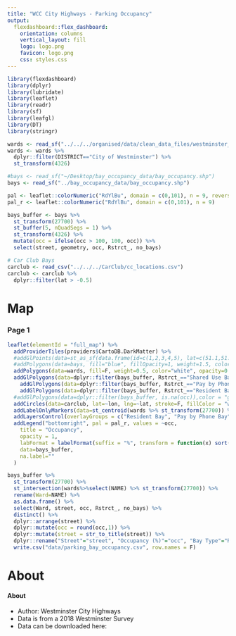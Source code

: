 ```yaml
---
title: "WCC City Highways - Parking Occupancy"
output: 
  flexdashboard::flex_dashboard:
    orientation: columns
    vertical_layout: fill
    logo: logo.png
    favicon: logo.png
    css: styles.css
---
```

 
```r
library(flexdashboard)
library(dplyr)
library(lubridate)
library(leaflet)
library(readr)
library(sf)
library(leafgl)
library(DT) 
library(stringr)
```

```r
wards <- read_sf("../../../organised/data/clean_data_files/westminster_boundary_files/London-wards-2018/London-wards-2018_ESRI/London_Ward.shp")
wards <- wards %>%
  dplyr::filter(DISTRICT=="City of Westminster") %>%
  st_transform(4326)

#bays <- read_sf("~/Desktop/bay_occupancy_data/bay_occupancy.shp")
bays <- read_sf("../bay_occupancy_data/bay_occupancy.shp")

pal <- leaflet::colorNumeric("RdYlBu", domain = c(0,101), n = 9, reverse = T)
pal_r <- leaflet::colorNumeric("RdYlBu", domain = c(0,101), n = 9)

bays_buffer <- bays %>%
  st_transform(27700) %>%
  st_buffer(5, nQuadSegs = 1) %>% 
  st_transform(4326) %>%
  mutate(occ = ifelse(occ > 100, 100, occ)) %>%
  select(street, geometry, occ, Rstrct_, no_bays)

# Car Club Bays
carclub <- read_csv("../../../CarClub/cc_locations.csv")
carclub <- carclub %>%
  dplyr::filter(lat > -0.5)
```

Map {data-icon="fa-map"}
=====================================  

### Page 1 {.no-padding .no-title}

```r
leaflet(elementId = "full_map") %>% 
  addProviderTiles(providers$CartoDB.DarkMatter) %>%
  #addGlPoints(data=st_as_sf(data.frame(id=c(1,2,3,4,5), lat=c(51.1,51.2,51.3,51.4,51.5), lon=c(1.1,1.2,1.3,1.5,1.6)), coords=c("lon", "lat")))
  #addPolygons(data=bays, fill="blue", fillOpacity=1, weight=1.5, color = ~pal(occ), label=~round(occ,1))
  addPolygons(data=wards, fill=F, weight=0.5, color="white", opacity=0.9) %>%
  addGlPolygons(data=dplyr::filter(bays_buffer, Rstrct_=="Shared Use Bay"),color = ~pal(occ), fillColor=~pal(occ), popup=~paste(round(occ,1), "% Occupancy", sep=""), group="Shared Use Bay") %>%
    addGlPolygons(data=dplyr::filter(bays_buffer, Rstrct_=="Pay by Phone Bay"),color = ~pal(occ), fillColor=~pal(occ), popup=~paste(round(occ,1), "% Occupancy", sep=""), group="Pay by Phone Bay") %>%
    addGlPolygons(data=dplyr::filter(bays_buffer, Rstrct_=="Resident Bay"),color = ~pal(occ), fillColor=~pal(occ), popup=~paste(round(occ,1), "% Occupancy", sep=""), group="Resident Bay") %>%
  #addGlPolygons(data=dplyr::filter(bays_buffer, is.na(occ)),color = "grey", fillColor="grey", popup=~paste(round(occ,1), "% Occupancy", sep=""), group="Resident Bay") %>%
  addCircles(data=carclub, lat=~lon, lng=~lat, stroke=F, fillColor = "white", radius=20, fillOpacity = 0.9, label=~Location, group="Car Club Bays") %>%
  addLabelOnlyMarkers(data=st_centroid(wards %>% st_transform(27700)) %>% st_transform(4326), label=~NAME, labelOptions = labelOptions(noHide = TRUE, direction = 'top', textOnly = TRUE, style=list(color="white", stroke="black", "background-color"="rgba(1,1,1,0.7)")), group="Ward Labels") %>%
  addLayersControl(overlayGroups = c("Resident Bay", "Pay by Phone Bay", "Shared Use Bay", "Car Club Bays", "Ward Labels"), position = "topright", options=layersControlOptions(collapsed = FALSE)) %>%
  addLegend("bottomright", pal = pal_r, values = ~occ,
    title = "Occupancy",
    opacity = 1,
    labFormat = labelFormat(suffix = "%", transform = function(x) sort(x, decreasing = TRUE)),
    data=bays_buffer,
    na.label=""
  )
```


```r
bays_buffer %>%
  st_transform(27700) %>%
  st_intersection(wards%>%select(NAME) %>% st_transform(27700)) %>%
  rename(Ward=NAME) %>%
  as.data.frame() %>%
  select(Ward, street, occ, Rstrct_, no_bays) %>%
  distinct() %>%
  dplyr::arrange(street) %>%
  dplyr::mutate(occ = round(occ,1)) %>%
  dplyr::mutate(street = str_to_title(street)) %>%
  dplyr::rename("Street"="street", "Occupancy (%)"="occ", "Bay Type"="Rstrct_", "No. Bays"="no_bays") %>%
  write.csv("data/parking_bay_occupancy.csv", row.names = F)
```

About {data-icon="fa-bars"}
===================================== 

#### About

* Author: Westminster City Highways
* Data is from a 2018 Westminster Survey
* Data can be downloaded here: 

<!-- Description of Report -->

